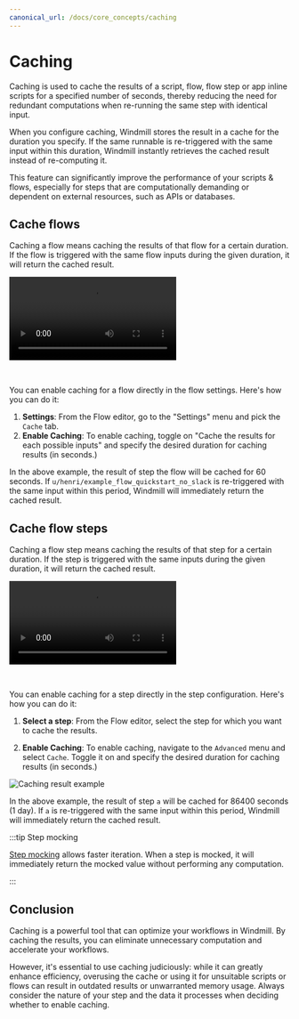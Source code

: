 ```yaml
---
canonical_url: /docs/core_concepts/caching
---
```



# Caching

Caching is used to cache the results of a script, flow, flow step or app inline scripts for a specified number of seconds, thereby reducing the need for redundant computations when re-running the same step with identical input.

When you configure caching, Windmill stores the result in a cache for the duration you specify. If the same runnable is re-triggered with the same input within this duration, Windmill instantly retrieves the cached result instead of re-computing it.

This feature can significantly improve the performance of your scripts & flows, especially for steps that are computationally demanding or dependent on external resources, such as APIs or databases.

<div className="grid grid-cols-2 gap-6 mb-4">
	<DocCard
		color="teal"
		title="Caching"
		description="Caching is used to cache the results of a script, flow or flow step for a specified number of seconds."
		href="/docs/core_concepts/caching"
	/>
</div>

## Cache flows

Caching a flow means caching the results of that flow for a certain duration. If the flow is triggered with the same flow inputs during the given duration, it will return the cached result.

<video
	className="border-2 rounded-lg object-cover w-full h-full"
	controls
	src="/videos/caching_flow.mp4"
/>

<br />

You can enable caching for a flow directly in the flow settings. Here's how you can do it:

1. **Settings**: From the Flow editor, go to the "Settings" menu and pick the `Cache` tab.
2. **Enable Caching**: To enable caching, toggle on "Cache the results for each possible inputs" and specify the desired duration for caching results (in seconds.)

In the above example, the result of step the flow will be cached for 60 seconds. If `u/henri/example_flow_quickstart_no_slack` is re-triggered with the same input within this period, Windmill will immediately return the cached result.

## Cache flow steps

Caching a flow step means caching the results of that step for a certain duration. If the step is triggered with the same inputs during the given duration, it will return the cached result.

<video
	className="border-2 rounded-lg object-cover w-full h-full"
	controls
	src="/videos/cache_for_steps.mp4"
/>

<br />

You can enable caching for a step directly in the step configuration. Here's how you can do it:

1. **Select a step**: From the Flow editor, select the step for which you want to cache the results.

2. **Enable Caching**: To enable caching, navigate to the `Advanced` menu and select `Cache`. Toggle it on and specify the desired duration for caching results (in seconds.)

![Caching result example](../assets/flows/cache_steps.gif)

In the above example, the result of step `a` will be cached for 86400 seconds (1 day). If `a` is re-triggered with the same input within this period, Windmill will immediately return the cached result.

:::tip Step mocking

[Step mocking](./5_step_mocking.md) allows faster iteration. When a step is mocked, it will immediately return the mocked value without performing any computation.

:::

## Conclusion

Caching is a powerful tool that can optimize your workflows in Windmill. By caching the results, you can eliminate unnecessary computation and accelerate your workflows.

However, it's essential to use caching judiciously: while it can greatly enhance efficiency, overusing the cache or using it for unsuitable scripts or flows can result in outdated results or unwarranted memory usage. Always consider the nature of your step and the data it processes when deciding whether to enable caching.
